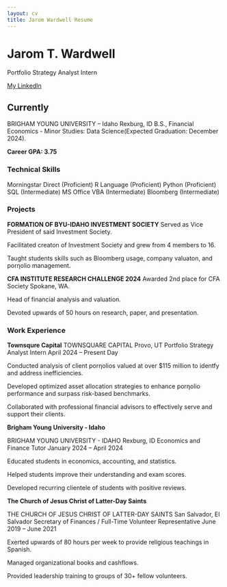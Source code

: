 ```yaml
---
layout: cv
title: Jarom Wardwell Resume
---
```

# Jarom T. Wardwell
Portfolio Strategy Analyst Intern
<div id="webaddress">
<a href="https://www.linkedin.com/in/jarom-wardwell-9b8121214/">My LinkedIn</a>
</div>


## Currently

BRIGHAM YOUNG UNIVERSITY – Idaho Rexburg, ID
B.S., Financial Economics - Minor Studies: Data Science(Expected Graduation: December 2024).

__Career GPA: 3.75__

### Technical Skills

Morningstar Direct (Proficient) 
R Language (Proficient) 
Python (Proficient)
SQL (Intermediate) 
MS Office VBA (Intermediate) 
Bloomberg (Intermediate)

### Projects

__FORMATION OF BYU-IDAHO INVESTMENT SOCIETY__
 Served as Vice President of said Investment Society.

 Facilitated creaton of Investment Society and grew from 4 members to 16.

 Taught students skills such as Bloomberg usage, company valuaton, and porƞolio management.

__CFA INSTITUTE RESEARCH CHALLENGE 2024__
 Awarded 2nd place for CFA Society Spokane, WA.

 Head of financial analysis and valuation.

 Devoted upwards of 50 hours on research, paper, and presentation.

### Work Experience

__Townsqure Capital__
TOWNSQUARE CAPITAL Provo, UT 
Portfolio Strategy Analyst Intern April 2024 – Present Day

 Conducted analysis of client porƞolios valued at over $115 million to identfy and address inefficiencies.

 Developed optimized asset allocation strategies to enhance porƞolio performance and surpass risk-based 
 benchmarks.

 Collaborated with professional financial advisors to effectively serve and support their clients.

 __Brigham Young University - Idaho__

 BRIGHAM YOUNG UNIVERSITY - IDAHO Rexburg, ID
 Economics and Finance Tutor January 2024 – April 2024

 Educated students in economics, accounting, and statistics. 

 Helped students improve their understanding and exam scores.

 Developed recurring clientele of students with positive reviews.

__The Church of Jesus Christ of Latter-Day Saints__

THE CHURCH OF JESUS CHRIST OF LATTER-DAY SAINTS San Salvador, El Salvador
Secretary of Finances / Full-Time Volunteer Representative June 2019 – June 2021

 Exerted upwards of 80 hours per week to provide religious teachings in Spanish.

 Managed organizational books and cashflows.

 Provided leadership training to groups of 30+ fellow volunteers.